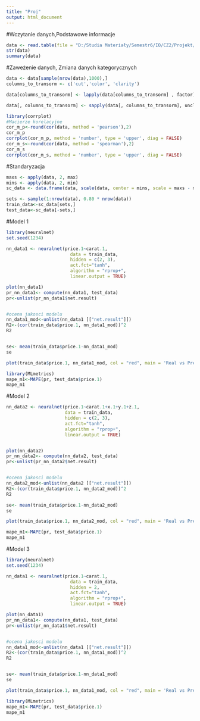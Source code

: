 ---
title: "Proj"
output: html_document
---

#Wczytanie danych,Podstawowe informacje
```{r} 
data <- read.table(file = "D:/Studia Materiały/Semestr6/IO/CZ2/Projekt/diamonds-k-dl.txt", sep=',', header = TRUE, dec='.')
str(data) 
summary(data) 
```

#Zaweżenie danych, Zmiana danych kategorycznych 
```{r}
data <- data[sample(nrow(data),1000),]
columns_to_transorm <- c('cut','color', 'clarity')

data[columns_to_transorm] <- lapply(data[columns_to_transorm] , factor)

data[, columns_to_transorm] <- sapply(data[, columns_to_transorm], unclass)
```

```{r}
library(corrplot)
#Macierze korelacyjne
cor_m_p<-round(cor(data, method = 'pearson'),2) 
cor_m_p
corrplot(cor_m_p, method = 'number', type = 'upper', diag = FALSE)
cor_m_s<-round(cor(data, method = 'spearman'),2) 
cor_m_s 
corrplot(cor_m_s, method = 'number', type = 'upper', diag = FALSE)
```

#Standaryzacja
```{r}
maxs <- apply(data, 2, max) 
mins <- apply(data, 2, min)
sc_data <- data.frame(data, scale(data, center = mins, scale = maxs - mins))

sets <- sample(1:nrow(data), 0.80 * nrow(data)) 
train_data<-sc_data[sets,] 
test_data<-sc_data[-sets,]
```

#Model 1
```{r}
library(neuralnet) 
set.seed(1234) 

nn_data1 <- neuralnet(price.1~carat.1,
                        data = train_data,
                        hidden = c(2, 3),
                        act.fct="tanh",
                        algorithm = "rprop+",
                        linear.output = TRUE)

plot(nn_data1)
pr_nn_data1<- compute(nn_data1, test_data) 
pr<-unlist(pr_nn_data1$net.result) 


#ocena jakosci modelu
nn_data1_mod<-unlist(nn_data1 [["net.result"]]) 
R2<-(cor(train_data$price.1, nn_data1_mod))^2
R2


se<- mean(train_data$price.1-nn_data1_mod)
se

plot(train_data$price.1, nn_data1_mod, col = "red", main = 'Real vs Predicted') 

library(MLmetrics) 
mape_m1<-MAPE(pr, test_data$price.1)
mape_m1

```

#Model 2
```{r}
nn_data2 <- neuralnet(price.1~carat.1+x.1+y.1+z.1,
                      data = train_data,
                      hidden = c(2, 3),
                      act.fct="tanh",
                      algorithm = "rprop+",
                      linear.output = TRUE)


plot(nn_data2)
pr_nn_data2<- compute(nn_data2, test_data) 
pr<-unlist(pr_nn_data2$net.result) 


#ocena jakosci modelu
nn_data2_mod<-unlist(nn_data2 [["net.result"]]) 
R2<-(cor(train_data$price.1, nn_data2_mod))^2
R2

se<- mean(train_data$price.1-nn_data2_mod)
se

plot(train_data$price.1, nn_data2_mod, col = "red", main = 'Real vs Predicted') 

mape_m1<-MAPE(pr, test_data$price.1)
mape_m1

```

#Model 3
```{r}
library(neuralnet) 
set.seed(1234) 

nn_data1 <- neuralnet(price.1~carat.1,
                        data = train_data,
                        hidden = 2,
                        act.fct="tanh",
                        algorithm = "rprop+",
                        linear.output = TRUE)

plot(nn_data1)
pr_nn_data1<- compute(nn_data1, test_data) 
pr<-unlist(pr_nn_data1$net.result) 


#ocena jakosci modelu
nn_data1_mod<-unlist(nn_data1 [["net.result"]]) 
R2<-(cor(train_data$price.1, nn_data1_mod))^2
R2


se<- mean(train_data$price.1-nn_data1_mod)
se

plot(train_data$price.1, nn_data1_mod, col = "red", main = 'Real vs Predicted') 

library(MLmetrics) 
mape_m1<-MAPE(pr, test_data$price.1)
mape_m1

```

